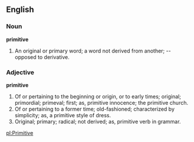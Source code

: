 ==English==

===Noun===

'''primitive'''

#An original or primary word; a word not derived from another; -- opposed to derivative.

===Adjective===

'''primitive'''

#Of or pertaining to the beginning or origin, or to early times; original; primordial; primeval; first; as, primitive innocence; the primitive church.
#Of or pertaining to a former time; old-fashioned; characterized by simplicity; as, a primitive style of dress.
#Original; primary; radical; not derived; as, primitive verb in grammar.

[[pl:Primitive]]
